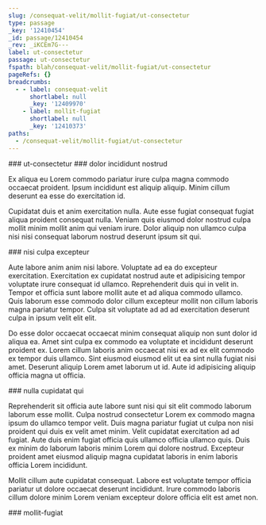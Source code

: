 ```yaml
---
slug: /consequat-velit/mollit-fugiat/ut-consectetur
type: passage
_key: '12410454'
_id: passage/12410454
_rev: _iKCEm7G---
label: ut-consectetur
passage: ut-consectetur
fspath: blah/consequat-velit/mollit-fugiat/ut-consectetur
pageRefs: {}
breadcrumbs:
  - - label: consequat-velit
      shortlabel: null
      _key: '12409970'
    - label: mollit-fugiat
      shortlabel: null
      _key: '12410373'
paths:
  - /consequat-velit/mollit-fugiat/ut-consectetur
---
```


<NuggetArea>
<Passage slug="/consequat-velit/mollit-fugiat/ut-consectetur" type="passage" _key="12410454" _id="passage/12410454" _rev="_iKCEm7G---" label="ut-consectetur" passage="ut-consectetur" fspath="blah/consequat-velit/mollit-fugiat/ut-consectetur" paths="/consequat-velit/mollit-fugiat/ut-consectetur">
<NuggetBody>
### ut-consectetur

</NuggetBody>
<Breadcrumbs>
<Crumbs>
<Crumb _key="12409970" label="consequat-velit" /><Crumb _key="12410373" label="mollit-fugiat" />
</Crumbs>
</Breadcrumbs>
</Passage>

<NuggetsInbound>
</NuggetsInbound>
<NuggetsOutbound>
<Nugget direction="outbound" type="nugget" _key="2cde8c99-a1cb-4f03-8e94-3b3f75ef0a5b" _id="nugget/2cde8c99-a1cb-4f03-8e94-3b3f75ef0a5b" _rev="_iKCEm7G--_" fspath="blah/consequat-velit/mollit-fugiat/ut-consectetur/dolor-incididunt-nostrud.md" label="dolor incididunt nostrud" paths="/consequat-velit/mollit-fugiat/ut-consectetur/dolor-incididunt-nostrud" slug="/consequat-velit/mollit-fugiat/ut-consectetur/dolor-incididunt-nostrud">
<NuggetBody>
### dolor incididunt nostrud

Ex aliqua eu Lorem commodo pariatur irure culpa magna commodo occaecat proident. Ipsum incididunt est aliquip aliquip. Minim cillum deserunt ea esse do exercitation id.

Cupidatat duis et anim exercitation nulla. Aute esse fugiat consequat fugiat aliqua proident consequat nulla. Veniam quis eiusmod dolor nostrud culpa mollit minim mollit anim qui veniam irure. Dolor aliquip non ullamco culpa nisi nisi consequat laborum nostrud deserunt ipsum sit qui.

</NuggetBody>
</Nugget>

<Nugget direction="outbound" type="nugget" _key="b39cb93e-6b66-4a59-b993-00a1a91abf5a" _id="nugget/b39cb93e-6b66-4a59-b993-00a1a91abf5a" _rev="_iKCEm7G--A" fspath="blah/consequat-velit/mollit-fugiat/ut-consectetur/nisi-culpa-excepteur.md" label="nisi culpa excepteur" paths="/consequat-velit/mollit-fugiat/ut-consectetur/nisi-culpa-excepteur" slug="/consequat-velit/mollit-fugiat/ut-consectetur/nisi-culpa-excepteur">
<NuggetBody>
### nisi culpa excepteur

Aute labore anim anim nisi labore. Voluptate ad ea do excepteur exercitation. Exercitation ex cupidatat nostrud aute et adipisicing tempor voluptate irure consequat id ullamco. Reprehenderit duis qui in velit in. Tempor et officia sunt labore mollit aute et ad aliqua commodo ullamco. Quis laborum esse commodo dolor cillum excepteur mollit non cillum laboris magna pariatur tempor. Culpa sit voluptate ad ad ad exercitation deserunt culpa in ipsum velit elit elit.

Do esse dolor occaecat occaecat minim consequat aliquip non sunt dolor id aliqua ea. Amet sint culpa ex commodo ea voluptate et incididunt deserunt proident ex. Lorem cillum laboris anim occaecat nisi ex ad ex elit commodo ex tempor duis ullamco. Sint eiusmod eiusmod elit ut ea sint nulla fugiat nisi amet. Deserunt aliquip Lorem amet laborum ut id. Aute id adipisicing aliquip officia magna ut officia.

</NuggetBody>
</Nugget>

<Nugget direction="outbound" type="nugget" _key="d14a7264-85fb-4a43-9fed-c7cbef9afb9c" _id="nugget/d14a7264-85fb-4a43-9fed-c7cbef9afb9c" _rev="_iKCEm7K---" fspath="blah/consequat-velit/mollit-fugiat/ut-consectetur/nulla-cupidatat-qui.md" label="nulla cupidatat qui" paths="/consequat-velit/mollit-fugiat/ut-consectetur/nulla-cupidatat-qui" slug="/consequat-velit/mollit-fugiat/ut-consectetur/nulla-cupidatat-qui">
<NuggetBody>
### nulla cupidatat qui

Reprehenderit sit officia aute labore sunt nisi qui sit elit commodo laborum laborum esse mollit. Culpa nostrud consectetur Lorem ex commodo magna ipsum do ullamco tempor velit. Duis magna pariatur fugiat ut culpa non nisi proident qui duis ex velit amet minim. Velit cupidatat exercitation ad ad fugiat. Aute duis enim fugiat officia quis ullamco officia ullamco quis. Duis ex minim do laborum laboris minim Lorem qui dolore nostrud. Excepteur proident amet eiusmod aliquip magna cupidatat laboris in enim laboris officia Lorem incididunt.

Mollit cillum aute cupidatat consequat. Labore est voluptate tempor officia pariatur ut dolore occaecat deserunt incididunt. Irure commodo laboris cillum dolore minim Lorem veniam excepteur dolore officia elit est amet non.

</NuggetBody>
</Nugget>

</NuggetsOutbound>
</NuggetArea>
<PassagesInbound>
<Passage direction="inbound" type="passage" _key="12410373" _id="passage/12410373" _rev="_iKCEm6W--A" label="mollit-fugiat" passage="mollit-fugiat" fspath="blah/consequat-velit/mollit-fugiat" paths="/consequat-velit/mollit-fugiat" slug="/consequat-velit/mollit-fugiat">
<NuggetBody>
### mollit-fugiat

</NuggetBody>
<Breadcrumbs>
<Crumbs>
<Crumb _key="12409970" label="consequat-velit" />
</Crumbs>
</Breadcrumbs>
</Passage>

</PassagesInbound>
<PassagesOutbound>
</PassagesOutbound>